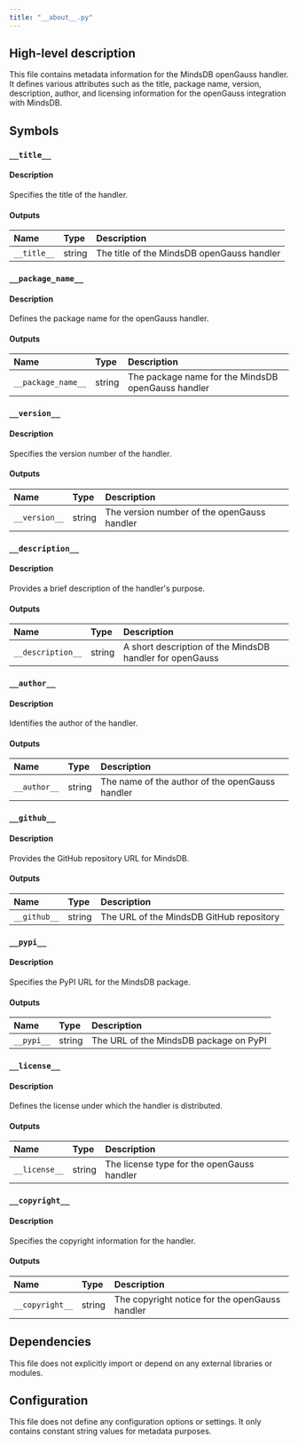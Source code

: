 ```yaml
---
title: "__about__.py"
---
```


## High-level description
This file contains metadata information for the MindsDB openGauss handler. It defines various attributes such as the title, package name, version, description, author, and licensing information for the openGauss integration with MindsDB.

## Symbols

### `__title__`
#### Description
Specifies the title of the handler.

#### Outputs
| Name | Type | Description |
|:-----|:-----|:------------|
| `__title__` | string | The title of the MindsDB openGauss handler |

### `__package_name__`
#### Description
Defines the package name for the openGauss handler.

#### Outputs
| Name | Type | Description |
|:-----|:-----|:------------|
| `__package_name__` | string | The package name for the MindsDB openGauss handler |

### `__version__`
#### Description
Specifies the version number of the handler.

#### Outputs
| Name | Type | Description |
|:-----|:-----|:------------|
| `__version__` | string | The version number of the openGauss handler |

### `__description__`
#### Description
Provides a brief description of the handler's purpose.

#### Outputs
| Name | Type | Description |
|:-----|:-----|:------------|
| `__description__` | string | A short description of the MindsDB handler for openGauss |

### `__author__`
#### Description
Identifies the author of the handler.

#### Outputs
| Name | Type | Description |
|:-----|:-----|:------------|
| `__author__` | string | The name of the author of the openGauss handler |

### `__github__`
#### Description
Provides the GitHub repository URL for MindsDB.

#### Outputs
| Name | Type | Description |
|:-----|:-----|:------------|
| `__github__` | string | The URL of the MindsDB GitHub repository |

### `__pypi__`
#### Description
Specifies the PyPI URL for the MindsDB package.

#### Outputs
| Name | Type | Description |
|:-----|:-----|:------------|
| `__pypi__` | string | The URL of the MindsDB package on PyPI |

### `__license__`
#### Description
Defines the license under which the handler is distributed.

#### Outputs
| Name | Type | Description |
|:-----|:-----|:------------|
| `__license__` | string | The license type for the openGauss handler |

### `__copyright__`
#### Description
Specifies the copyright information for the handler.

#### Outputs
| Name | Type | Description |
|:-----|:-----|:------------|
| `__copyright__` | string | The copyright notice for the openGauss handler |

## Dependencies
This file does not explicitly import or depend on any external libraries or modules.

## Configuration
This file does not define any configuration options or settings. It only contains constant string values for metadata purposes.